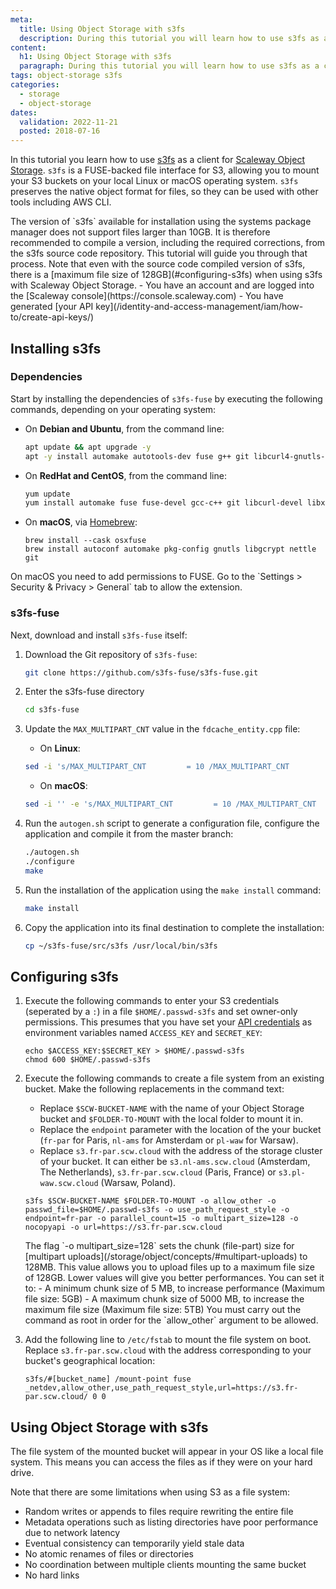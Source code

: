 ```yaml
---
meta:
  title: Using Object Storage with s3fs
  description: During this tutorial you will learn how to use s3fs as a client for Object Storage.
content:
  h1: Using Object Storage with s3fs
  paragraph: During this tutorial you will learn how to use s3fs as a client for Object Storage.
tags: object-storage s3fs
categories:
  - storage
  - object-storage
dates:
  validation: 2022-11-21
  posted: 2018-07-16
---
```


In this tutorial you learn how to use [s3fs](https://github.com/s3fs-fuse/s3fs-fuse) as a client for [Scaleway Object Storage](/storage/object/concepts/#object-storage). `s3fs` is a FUSE-backed file interface for S3, allowing you to mount your S3 buckets on your local Linux or macOS operating system. `s3fs` preserves the native object format for files, so they can be used with other tools including AWS CLI.

<Macro id="iam-requirements" />
 
<Message type="important">
  The version of `s3fs` available for installation using the systems package manager does not support files larger than 10GB. It is therefore recommended to compile a version, including the required corrections, from the s3fs source code repository. This tutorial will guide you through that process. Note that even with the source code compiled version of s3fs, there is a [maximum file size of 128GB](#configuring-s3fs) when using s3fs with Scaleway Object Storage.
</Message>

<Message type="requirement">
  - You have an account and are logged into the [Scaleway console](https://console.scaleway.com)
  - You have generated [your API key](/identity-and-access-management/iam/how-to/create-api-keys/)
</Message>

## Installing s3fs

### Dependencies

Start by installing the dependencies of `s3fs-fuse` by executing the following commands, depending on your operating system:

  - On **Debian and Ubuntu**, from the command line:
    ```bash
    apt update && apt upgrade -y
    apt -y install automake autotools-dev fuse g++ git libcurl4-gnutls-dev libfuse-dev libssl-dev libxml2-dev make pkg-config
    ```
  - On **RedHat and CentOS**, from the command line:
    ```bash
    yum update
    yum install automake fuse fuse-devel gcc-c++ git libcurl-devel libxml2-devel make openssl-devel
    ```
  - On **macOS**, via [Homebrew](https://brew.sh):
    ```
    brew install --cask osxfuse
    brew install autoconf automake pkg-config gnutls libgcrypt nettle git
    ```

  <Message type="note">
    On macOS you need to add permissions to FUSE. Go to the `Settings > Security & Privacy > General` tab to allow the extension.
  </Message>

### s3fs-fuse

Next, download and install `s3fs-fuse` itself:

1. Download the Git repository of `s3fs-fuse`:
    ```bash
    git clone https://github.com/s3fs-fuse/s3fs-fuse.git
    ```
2. Enter the s3fs-fuse directory
    ```bash
    cd s3fs-fuse
    ```
3. Update the `MAX_MULTIPART_CNT` value in the `fdcache_entity.cpp` file:
    - On **Linux**:

    ```bash
    sed -i 's/MAX_MULTIPART_CNT         = 10 /MAX_MULTIPART_CNT         = 1 /' src/fdcache_entity.cpp
    ```

    - On **macOS**:

    ```bash
    sed -i '' -e 's/MAX_MULTIPART_CNT         = 10 /MAX_MULTIPART_CNT         = 1 /' src/fdcache_entity.cpp
    ```
4. Run the `autogen.sh` script to generate a configuration file, configure the application and compile it from the master branch:
    ```bash
    ./autogen.sh
    ./configure
    make
    ```
5. Run the installation of the application using the `make install` command:
    ```bash
    make install
    ```
6. Copy the application into its final destination to complete the installation:
    ```bash
    cp ~/s3fs-fuse/src/s3fs /usr/local/bin/s3fs
    ```

## Configuring s3fs

1. Execute the following commands to enter your S3 credentials (seperated by a `:`) in a file `$HOME/.passwd-s3fs` and set owner-only permissions. This presumes that you have set your [API credentials](/identity-and-access-management/iam/how-to/create-api-keys/) as environment variables named `ACCESS_KEY` and `SECRET_KEY`:
    ```
    echo $ACCESS_KEY:$SECRET_KEY > $HOME/.passwd-s3fs
    chmod 600 $HOME/.passwd-s3fs
    ```
2. Execute the following commands to create a file system from an existing bucket. Make the following replacements in the command text:
    - Replace `$SCW-BUCKET-NAME` with the name of your Object Storage bucket and `$FOLDER-TO-MOUNT` with the local folder to mount it in.
    - Replace the `endpoint` parameter with the location of the your bucket (`fr-par` for Paris, `nl-ams` for Amsterdam or `pl-waw` for Warsaw).
    - Replace `s3.fr-par.scw.cloud` with the address of the storage cluster of your bucket. It can either be `s3.nl-ams.scw.cloud` (Amsterdam, The Netherlands), `s3.fr-par.scw.cloud` (Paris, France) or `s3.pl-waw.scw.cloud` (Warsaw, Poland).
    ```
    s3fs $SCW-BUCKET-NAME $FOLDER-TO-MOUNT -o allow_other -o passwd_file=$HOME/.passwd-s3fs -o use_path_request_style -o endpoint=fr-par -o parallel_count=15 -o multipart_size=128 -o nocopyapi -o url=https://s3.fr-par.scw.cloud
    ```
    <Message type="important">
    The flag `-o multipart_size=128` sets the chunk (file-part) size for [multipart uploads](/storage/object/concepts/#multipart-uploads) to 128MB. This value allows you to upload files up to a maximum file size of 128GB. Lower values will give you better performances. You can set it to:
      - A minimum chunk size of 5 MB, to increase performance (Maximum file size: 5GB)
      - A maximum chunk size of 5000 MB, to increase the maximum file size (Maximum file size: 5TB)

    </Message>

    <Message type="note">
      You must carry out the command as root in order for the `allow_other` argument to be allowed.
    </Message>
3. Add the following line to `/etc/fstab` to mount the file system on boot. Replace `s3.fr-par.scw.cloud` with the address corresponding to your bucket's geographical location:
    ```
    s3fs/#[bucket_name] /mount-point fuse _netdev,allow_other,use_path_request_style,url=https://s3.fr-par.scw.cloud/ 0 0
    ```

## Using Object Storage with s3fs

The file system  of the mounted bucket will appear in your OS like a local file system. This means you can access the files as if they were on your hard drive.

Note that there are some limitations when using S3 as a file system:

- Random writes or appends to files require rewriting the entire file
- Metadata operations such as listing directories have poor performance due to network latency
- Eventual consistency can temporarily yield stale data
- No atomic renames of files or directories
- No coordination between multiple clients mounting the same bucket
- No hard links
